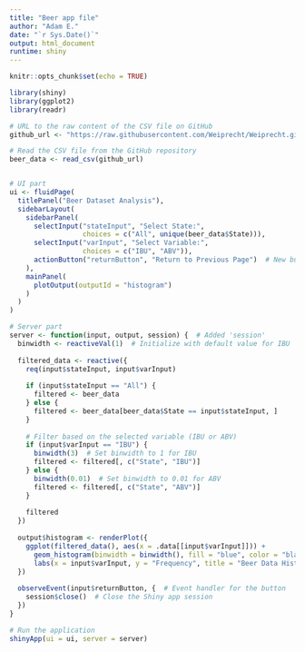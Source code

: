 ```yaml
---
title: "Beer app file"
author: "Adam E."
date: "`r Sys.Date()`"
output: html_document
runtime: shiny
---
```


```r
knitr::opts_chunk$set(echo = TRUE)
```


```r
library(shiny)
library(ggplot2)
library(readr)

# URL to the raw content of the CSV file on GitHub
github_url <- "https://raw.githubusercontent.com/Weiprecht/Weiprecht.github.io/main/Beer_folder/beer_updated.csv"

# Read the CSV file from the GitHub repository
beer_data <- read_csv(github_url)


# UI part
ui <- fluidPage(
  titlePanel("Beer Dataset Analysis"),
  sidebarLayout(
    sidebarPanel(
      selectInput("stateInput", "Select State:",
                  choices = c("All", unique(beer_data$State))),
      selectInput("varInput", "Select Variable:",
                  choices = c("IBU", "ABV")),
      actionButton("returnButton", "Return to Previous Page")  # New button
    ),
    mainPanel(
      plotOutput(outputId = "histogram")
    )
  )
)

# Server part
server <- function(input, output, session) {  # Added 'session'
  binwidth <- reactiveVal(1)  # Initialize with default value for IBU
  
  filtered_data <- reactive({
    req(input$stateInput, input$varInput)
    
    if (input$stateInput == "All") {
      filtered <- beer_data
    } else {
      filtered <- beer_data[beer_data$State == input$stateInput, ]
    }
    
    # Filter based on the selected variable (IBU or ABV)
    if (input$varInput == "IBU") {
      binwidth(3)  # Set binwidth to 1 for IBU
      filtered <- filtered[, c("State", "IBU")]
    } else {
      binwidth(0.01)  # Set binwidth to 0.01 for ABV
      filtered <- filtered[, c("State", "ABV")]
    }
    
    filtered
  })
  
  output$histogram <- renderPlot({
    ggplot(filtered_data(), aes(x = .data[[input$varInput]])) +
      geom_histogram(binwidth = binwidth(), fill = "blue", color = "black") +
      labs(x = input$varInput, y = "Frequency", title = "Beer Data Histogram")
  })
  
  observeEvent(input$returnButton, {  # Event handler for the button
    session$close()  # Close the Shiny app session
  })
}

# Run the application 
shinyApp(ui = ui, server = server)

```
